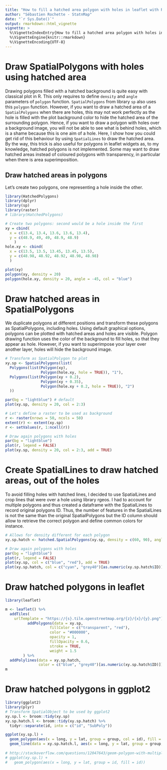 ```yaml
---
title: "How to fill a hatched area polygon with holes in leaflet with R"
author: "Sébastien Rochette - StatnMap"
date: "`r Sys.Date()`" 
output: rmarkdown::html_vignette 
vignette: > 
  %\VignetteIndexEntry{How to fill a hatched area polygon with holes in leaflet with R} 
  %\VignetteEngine{knitr::rmarkdown} 
  %\VignetteEncoding{UTF-8}
---
```


# Draw SpatialPolygons with holes using hatched area

Drawing polygons filled with a hatched background is quite easy with classical plot in R. This only requires to define `density` and `angle` parameters of `polygon` function. `SpatialPolygons` from library `sp` also uses this `polygon` function. However, if you want to draw a hatched area of a `SpatialPolygons` when there are holes, this may not work perfectly as the hole is filled with the plot background color to hide the hatched area of the surrounding polygon. Hence, if you want to draw a polygon with holes over a background image, you will not be able to see what is behind holes, which is a shame because this is one aim of a hole. Here, I show how you could get rid of this behaviour by using `SpatialLines` to draw the hatched area.  
By the way, this trick is also useful for polygons in leaflet widgets as, to my knowledge, hatched polygons is not implemented. Some may want to draw hatched areas instead of coloured polygons with transparency, in particular when there is area superimposition.

## Draw hatched areas in polygons

Let's create two polygons, one representing a hole inside the other.
```r
library(HatchedPolygons)
library(dplyr)
library(sp)
library(raster)
# library(HatchedPolygons)

# Create two polygons: second would be a hole inside the first
xy = cbind(
  x = c(13.4, 13.4, 13.6, 13.6, 13.4),
  y = c(48.9, 49, 49, 48.9, 48.9)
    )
hole.xy <- cbind(
  x = c(13.5, 13.5, 13.45, 13.45, 13.5),
  y = c(48.98, 48.92, 48.92, 48.98, 48.98)
  )

plot(xy)
polygon(xy, density = 20)
polygon(hole.xy, density = 20, angle = -45, col = "blue")

```

# Draw hatched areas in SpatialPolygons

We duplicate polygons at different positions and transform these polygons as SpatialPolygons, including holes. Using default graphical options, polygons can be plotted with hatched areas and holes are visible. Polygon drawing function uses the color of the background to fill holes, so that they appear as hole. However, if you want to superimpose your layer over another layer, holes will hide the background image.

```r
# Transform as SpatialPolygon to plot
xy.sp <- SpatialPolygons(list(
  Polygons(list(Polygon(xy), 
                Polygon(hole.xy, hole = TRUE)), "1"),
  Polygons(list(Polygon(xy + 0.2),
                Polygon(xy + 0.35),
                Polygon(hole.xy + 0.2, hole = TRUE)), "2")
  ))

par(bg = "lightblue") # default
plot(xy.sp, density = 20, col = 2:3)

# Let's define a raster to be used as background
r <- raster(nrows = 50, ncols = 50)
extent(r) <- extent(xy.sp)
r <- setValues(r, 1:ncell(r))

# Draw again polygons with holes
par(bg = "lightblue")
plot(r, legend = FALSE)
plot(xy.sp, density = 20, col = 2:3, add = TRUE)

```

# Create SpatialLines to draw hatched areas, out of the holes

To avoid filling holes with hatched lines, I decided to use SpatialLines and crop lines that were over a hole using library rgeos.
I had to account for multiple polygons and thus created a dataframe with the SpatialLines to record original polygons ID. Thus, the number of features in the SpatialLines is not the same than the original SpatialPolygons but the ID column should allow to retrieve the correct polygon and define common colors for instance.

```r
# Allows for density different for each polygon
xy.sp.hatch <- hatched.SpatialPolygons(xy.sp, density = c(60, 90), angle = c(45, 135))

# Draw again polygons with holes
par(bg = "lightblue")
plot(r, legend = FALSE)
plot(xy.sp, col = c("blue", "red"), add = TRUE)
plot(xy.sp.hatch, col = c("cyan", "grey40")[as.numeric(xy.sp.hatch$ID)], lwd = 2, add = TRUE)

```

# Draw hatched polygons in leaflet

```r
library(leaflet)

m <- leaflet() %>%
  addTiles(
    urlTemplate = "https://{s}.tile.openstreetmap.org/{z}/{x}/{y}.png") %>%
          addPolygons(data = xy.sp, 
                    fillColor = c("transparent", "red"),
                    color = "#000000", 
                    opacity = 1, 
                    fillOpacity = 0.6, 
                    stroke = TRUE,
                    weight = 1.5
        ) %>%
  addPolylines(data = xy.sp.hatch,
               color = c("blue", "grey40")[as.numeric(xy.sp.hatch$ID)])
m

```

# Draw hatched polygons in ggplot2

```r
library(ggplot2)
library(plyr)
# Transform SpatialObject to be used by ggplot2
xy.sp.l <- broom::tidy(xy.sp)
xy.sp.hatch.l <- broom::tidy(xy.sp.hatch) %>%
  tidyr::separate(id, into = c("id", "SubPoly"))

ggplot(xy.sp.l) +
  geom_polygon(aes(x = long, y = lat, group = group, col = id), fill = "transparent") +
  geom_line(data = xy.sp.hatch.l, aes(x = long, y = lat, group = group, col = id))
  
# http://stackoverflow.com/questions/12047643/geom-polygon-with-multiple-hole/12051278#12051278
# ggplot(xy.sp.l) +
#   geom_polygon(aes(x = long, y = lat, group = id, fill = id)) 

```
